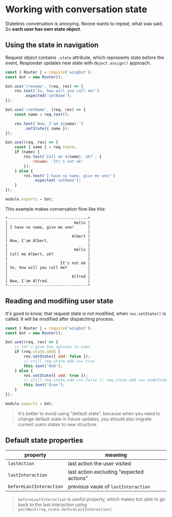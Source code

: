 # Working with conversation state

Stateless conversation is annoying. Noone wants to repeat, what was said. So **each user has own state object**.

## Using the state in navigation

Request object contains `.state` attribute, which represents state before the event, Responder updates new state with `Object.assign()` approach.

```javascript
const { Router } = require('wingbot');
const bot = new Router();

bot.use('/rename', (req, res) => {
    res.text('So, how will you call me?')
        .expected('setName');
});

bot.use('/setName', (req, res) => {
    const name = req.text();

    res.text(`Now, I'am ${name}.`)
        .setState({ name });
});

bot.use((req, res) => {
    const { name } = req.state;
    if (name) {
        res.text(`Call me ${name}, ok?`, {
            rename: 'It\'s not ok'
        });
    } else {
        res.text('I have no name, give me one!')
            .expected('setName');
    }
});

module.exports = bot;
```

This example makes conversation flow like this:

```
*-----------------------------------*
|                             Hello |
| I have no name, give me one!      |
|                                   |
|                            Albert |
| Now, I'am Albert.                 |
|                                   |
|                             Hello |
| Call me Albert, ok?               |
|                                   |
|                       It's not ok |
| So, how will you call me?         |
|                                   |
|                            Alfred |
| Now, I'am Alfred.                 |
*-----------------------------------*
```

## Reading and modifiing user state

It's good to know, that request state is not modified, when `res.setState()` is called. It will be modified after dispatching process.

```javascript
const { Router } = require('wingbot');
const bot = new Router();

bot.use((req, res) => {
    // let's give two options to user
    if (req.state.odd) {
        res.setState({ odd: false });
        // still req.state.odd === true
        this.text('Odd');
    } else {
        res.setState({ odd: true });
        // still req.state.odd === false || req.state.odd === undefined
        this.text('Even');
    }
});

module.exports = bot;
```

> It's better to avoid using "default state", because when you need to change default state in future updates,
> you should also migrate current users states to new structure.

## Default state properties

| property | meaning |
|----------|---------|
|`lastAction`|last action the user visited|
|`lastInteraction`|last action excluding "expected actions"|
|`beforeLastInteraction`|previous vaule of `lastInteraction`|

> `beforeLastInteraction` is useful property, which makes bot able to go back to the last interaction using `postBack(req.state.beforeLastInteraction)`